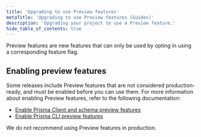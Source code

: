 ```yaml
---
title: 'Upgrading to use Preview features'
metaTitle: 'Upgrading to use Preview features (Guides)'
description: 'Upgrading your project to use a Preview feature.'
hide_table_of_contents: true
---
```


<TopBlock>

Preview features are new features that can only be used by opting in using a corresponding feature flag.

</TopBlock>

## Enabling preview features

Some releases include Preview features that are not considered production-ready, and must be enabled before you can use them. For more information about enabling Preview features, refer to the following documentation:

- [Enable Prisma Client and schema preview features](/orm/reference/preview-features/client-preview-features)
- [Enable Prisma CLI preview features](/orm/reference/preview-features/cli-preview-features)

<Admonition type="warning">

We do not recommend using Preview features in production.

</Admonition>
